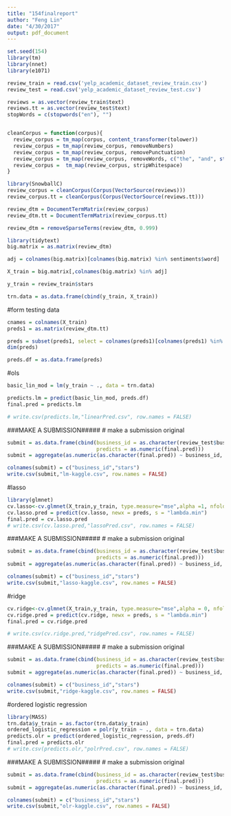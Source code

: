 ```yaml
---
title: "154finalreport"
author: "Feng Lin"
date: "4/30/2017"
output: pdf_document
---
```



```r
set.seed(154)
library(tm)
library(nnet)
library(e1071)

review_train = read.csv('yelp_academic_dataset_review_train.csv')
review_test = read.csv('yelp_academic_dataset_review_test.csv')

reviews = as.vector(review_train$text)
reviews.tt = as.vector(review_test$text)
stopWords = c(stopwords("en"), "") 


cleanCorpus = function(corpus){
  review_corpus = tm_map(corpus, content_transformer(tolower))
  review_corpus = tm_map(review_corpus, removeNumbers)
  review_corpus = tm_map(review_corpus, removePunctuation)
  review_corpus = tm_map(review_corpus, removeWords, c("the", "and", stopwords("english")))
  review_corpus =  tm_map(review_corpus, stripWhitespace)
}

library(SnowballC)
review_corpus = cleanCorpus(Corpus(VectorSource(reviews)))
review_corpus.tt = cleanCorpus(Corpus(VectorSource(reviews.tt)))

review_dtm = DocumentTermMatrix(review_corpus)
review_dtm.tt = DocumentTermMatrix(review_corpus.tt)

review_dtm = removeSparseTerms(review_dtm, 0.999)

library(tidytext)
big.matrix = as.matrix(review_dtm)

adj = colnames(big.matrix)[colnames(big.matrix) %in% sentiments$word]

X_train = big.matrix[,colnames(big.matrix) %in% adj]

y_train = review_train$stars

trn.data = as.data.frame(cbind(y_train, X_train))

```


#form testing data
```r
cnames = colnames(X_train)
preds1 = as.matrix(review_dtm.tt)

preds = subset(preds1, select = colnames(preds1)[colnames(preds1) %in% cnames])
dim(preds)

preds.df = as.data.frame(preds)
```


#ols
```r
basic_lin_mod = lm(y_train ~ ., data = trn.data)

predicts.lm = predict(basic_lin_mod, preds.df)
final.pred = predicts.lm

# write.csv(predicts.lm,"linearPred.csv", row.names = FALSE)
```

###MAKE A SUBMISSION#####
 # make a submission original
```r
submit = as.data.frame(cbind(business_id = as.character(review_test$business_id),
                             predicts = as.numeric(final.pred)))
submit = aggregate(as.numeric(as.character(final.pred)) ~ business_id, submit, mean)

colnames(submit) = c("business_id","stars")
write.csv(submit,"lm-kaggle.csv", row.names = FALSE)

```


#lasso
```r
library(glmnet)
cv.lasso<-cv.glmnet(X_train,y_train, type.measure="mse",alpha =1, nfolds = 5)
cv.lasso.pred = predict(cv.lasso, newx = preds, s = "lambda.min")
final.pred = cv.lasso.pred
# write.csv(cv.lasso.pred,"lassoPred.csv", row.names = FALSE)
```

###MAKE A SUBMISSION#####
 # make a submission original
```r
submit = as.data.frame(cbind(business_id = as.character(review_test$business_id),
                             predicts = as.numeric(final.pred)))
submit = aggregate(as.numeric(as.character(final.pred)) ~ business_id, submit, mean)

colnames(submit) = c("business_id","stars")
write.csv(submit,"lasso-kaggle.csv", row.names = FALSE)

```

#ridge
```r
cv.ridge<-cv.glmnet(X_train,y_train, type.measure="mse",alpha = 0, nfolds = 5)
cv.ridge.pred = predict(cv.ridge, newx = preds, s = "lambda.min")
final.pred = cv.ridge.pred

# write.csv(cv.ridge.pred,"ridgePred.csv", row.names = FALSE)
```

###MAKE A SUBMISSION#####
 # make a submission original
```r
submit = as.data.frame(cbind(business_id = as.character(review_test$business_id),
                             predicts = as.numeric(final.pred)))
submit = aggregate(as.numeric(as.character(final.pred)) ~ business_id, submit, mean)

colnames(submit) = c("business_id","stars")
write.csv(submit,"ridge-kaggle.csv", row.names = FALSE)

```


#ordered logistic regression
```r
library(MASS)
trn.data$y_train = as.factor(trn.data$y_train)
ordered_logistic_regression = polr(y_train ~ ., data = trn.data)
predicts.olr = predict(ordered_logistic_regression, preds.df)
final.pred = predicts.olr
# write.csv(predicts.olr,"polrPred.csv", row.names = FALSE)

```

###MAKE A SUBMISSION#####
 # make a submission original
```r
submit = as.data.frame(cbind(business_id = as.character(review_test$business_id),
                             predicts = as.numeric(final.pred)))
submit = aggregate(as.numeric(as.character(final.pred)) ~ business_id, submit, mean)

colnames(submit) = c("business_id","stars")
write.csv(submit,"olr-kaggle.csv", row.names = FALSE)
```

